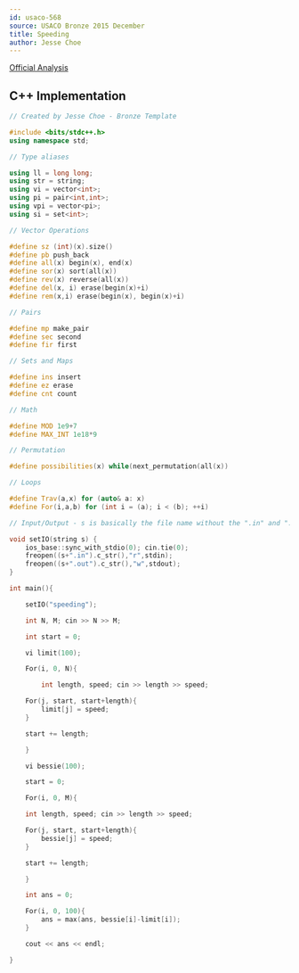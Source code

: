 ```yaml
---
id: usaco-568
source: USACO Bronze 2015 December
title: Speeding
author: Jesse Choe
---
```


[Official Analysis](http://www.usaco.org/current/data/sol_speeding_bronze_dec15.html)

<LanguageSection>
<CPPSection>

## C++ Implementation

```cpp
// Created by Jesse Choe - Bronze Template

#include <bits/stdc++.h>
using namespace std;

// Type aliases

using ll = long long;
using str = string; 
using vi = vector<int>;
using pi = pair<int,int>;
using vpi = vector<pi>;
using si = set<int>;

// Vector Operations

#define sz (int)(x).size()
#define pb push_back
#define all(x) begin(x), end(x)
#define sor(x) sort(all(x))
#define rev(x) reverse(all(x))
#define del(x, i) erase(begin(x)+i)
#define rem(x,i) erase(begin(x), begin(x)+i)

// Pairs

#define mp make_pair
#define sec second
#define fir first

// Sets and Maps

#define ins insert
#define ez erase
#define cnt count

// Math

#define MOD 1e9+7
#define MAX_INT 1e18*9

// Permutation

#define possibilities(x) while(next_permutation(all(x))

// Loops

#define Trav(a,x) for (auto& a: x)
#define For(i,a,b) for (int i = (a); i < (b); ++i)

// Input/Output - s is basically the file name without the ".in" and ".out"

void setIO(string s) {
	ios_base::sync_with_stdio(0); cin.tie(0); 
	freopen((s+".in").c_str(),"r",stdin);
	freopen((s+".out").c_str(),"w",stdout);
}

int main(){

	setIO("speeding"); 

	int N, M; cin >> N >> M;

	int start = 0;

	vi limit(100);

	For(i, 0, N){

		int length, speed; cin >> length >> speed;

	For(j, start, start+length){
		limit[j] = speed;
	}

	start += length;

	}

	vi bessie(100);

	start = 0;

	For(i, 0, M){

	int length, speed; cin >> length >> speed;

	For(j, start, start+length){
		bessie[j] = speed;
	}

	start += length;

	}

	int ans = 0;

	For(i, 0, 100){
		ans = max(ans, bessie[i]-limit[i]);
	}

	cout << ans << endl;

}

```

</CPPSection>
</LanguageSection>
